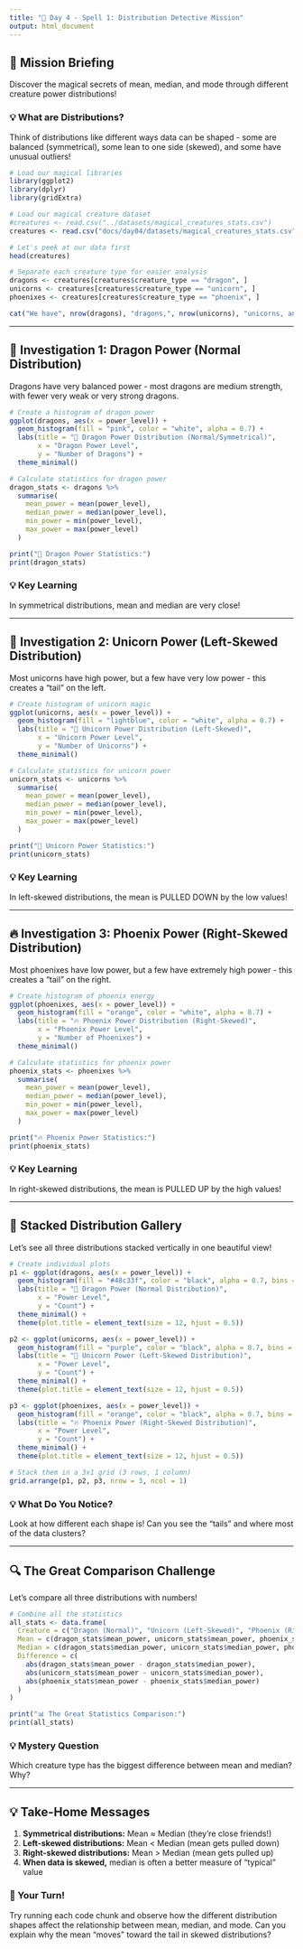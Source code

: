 ```yaml
---
title: "🔮 Day 4 - Spell 1: Distribution Detective Mission"
output: html_document
---
```


## 🎯 Mission Briefing
Discover the magical secrets of mean, median, and mode through different creature power distributions!

### 💡 What are Distributions?
Think of distributions like different ways data can be shaped - some are balanced (symmetrical), some lean to one side (skewed), and some have unusual outliers!

```r
# Load our magical libraries
library(ggplot2)
library(dplyr)
library(gridExtra)

# Load our magical creature dataset
#creatures <- read.csv("../datasets/magical_creatures_stats.csv")
creatures <- read.csv("docs/day04/datasets/magical_creatures_stats.csv")

# Let's peek at our data first
head(creatures)

# Separate each creature type for easier analysis
dragons <- creatures[creatures$creature_type == "dragon", ]
unicorns <- creatures[creatures$creature_type == "unicorn", ]
phoenixes <- creatures[creatures$creature_type == "phoenix", ]

cat("We have", nrow(dragons), "dragons,", nrow(unicorns), "unicorns, and", nrow(phoenixes), "phoenixes!")
```

---

## 🐉 Investigation 1: Dragon Power (Normal Distribution)

Dragons have very balanced power - most dragons are medium strength, with fewer very weak or very strong dragons.

```r
# Create a histogram of dragon power
ggplot(dragons, aes(x = power_level)) +
  geom_histogram(fill = "pink", color = "white", alpha = 0.7) +
  labs(title = "🐉 Dragon Power Distribution (Normal/Symmetrical)", 
       x = "Dragon Power Level", 
       y = "Number of Dragons") +
  theme_minimal()

# Calculate statistics for dragon power
dragon_stats <- dragons %>%
  summarise(
    mean_power = mean(power_level),
    median_power = median(power_level),
    min_power = min(power_level),
    max_power = max(power_level)
  )

print("🐉 Dragon Power Statistics:")
print(dragon_stats)
```

### 💡 Key Learning
In symmetrical distributions, mean and median are very close!

---

## 🦄 Investigation 2: Unicorn Power (Left-Skewed Distribution)

Most unicorns have high power, but a few have very low power - this creates a "tail" on the left.

```r
# Create histogram of unicorn magic
ggplot(unicorns, aes(x = power_level)) +
  geom_histogram(fill = "lightblue", color = "white", alpha = 0.7) +
  labs(title = "🦄 Unicorn Power Distribution (Left-Skewed)", 
       x = "Unicorn Power Level", 
       y = "Number of Unicorns") +
  theme_minimal()

# Calculate statistics for unicorn power
unicorn_stats <- unicorns %>%
  summarise(
    mean_power = mean(power_level),
    median_power = median(power_level),
    min_power = min(power_level),
    max_power = max(power_level)
  )

print("🦄 Unicorn Power Statistics:")
print(unicorn_stats)
```

### 💡 Key Learning
In left-skewed distributions, the mean is PULLED DOWN by the low values!

---

## 🔥 Investigation 3: Phoenix Power (Right-Skewed Distribution)

Most phoenixes have low power, but a few have extremely high power - this creates a "tail" on the right.

```r
# Create histogram of phoenix energy
ggplot(phoenixes, aes(x = power_level)) +
  geom_histogram(fill = "orange", color = "white", alpha = 0.7) +
  labs(title = "🔥 Phoenix Power Distribution (Right-Skewed)", 
       x = "Phoenix Power Level", 
       y = "Number of Phoenixes") +
  theme_minimal()

# Calculate statistics for phoenix power
phoenix_stats <- phoenixes %>%
  summarise(
    mean_power = mean(power_level),
    median_power = median(power_level),
    min_power = min(power_level),
    max_power = max(power_level)
  )

print("🔥 Phoenix Power Statistics:")
print(phoenix_stats)
```

### 💡 Key Learning
In right-skewed distributions, the mean is PULLED UP by the high values!

---

## 🎨 Stacked Distribution Gallery

Let's see all three distributions stacked vertically in one beautiful view!

```r
# Create individual plots
p1 <- ggplot(dragons, aes(x = power_level)) +
  geom_histogram(fill = "#48c33f", color = "black", alpha = 0.7, bins = 25) +
  labs(title = "🐉 Dragon Power (Normal Distribution)", 
       x = "Power Level", 
       y = "Count") +
  theme_minimal() +
  theme(plot.title = element_text(size = 12, hjust = 0.5))

p2 <- ggplot(unicorns, aes(x = power_level)) +
  geom_histogram(fill = "purple", color = "black", alpha = 0.7, bins = 25) +
  labs(title = "🦄 Unicorn Power (Left-Skewed Distribution)", 
       x = "Power Level", 
       y = "Count") +
  theme_minimal() +
  theme(plot.title = element_text(size = 12, hjust = 0.5))

p3 <- ggplot(phoenixes, aes(x = power_level)) +
  geom_histogram(fill = "orange", color = "black", alpha = 0.7, bins = 25) +
  labs(title = "🔥 Phoenix Power (Right-Skewed Distribution)", 
       x = "Power Level", 
       y = "Count") +
  theme_minimal() +
  theme(plot.title = element_text(size = 12, hjust = 0.5))

# Stack them in a 3x1 grid (3 rows, 1 column)
grid.arrange(p1, p2, p3, nrow = 3, ncol = 1)
```

### 💡 What Do You Notice?
Look at how different each shape is! Can you see the "tails" and where most of the data clusters?

---

## 🔍 The Great Comparison Challenge

Let's compare all three distributions with numbers!

```r
# Combine all the statistics
all_stats <- data.frame(
  Creature = c("Dragon (Normal)", "Unicorn (Left-Skewed)", "Phoenix (Right-Skewed)"),
  Mean = c(dragon_stats$mean_power, unicorn_stats$mean_power, phoenix_stats$mean_power),
  Median = c(dragon_stats$median_power, unicorn_stats$median_power, phoenix_stats$median_power),
  Difference = c(
    abs(dragon_stats$mean_power - dragon_stats$median_power),
    abs(unicorn_stats$mean_power - unicorn_stats$median_power),
    abs(phoenix_stats$mean_power - phoenix_stats$median_power)
  )
)

print("📊 The Great Statistics Comparison:")
print(all_stats)
```

### 💡 Mystery Question
Which creature type has the biggest difference between mean and median? Why?

---

## 💡 Take-Home Messages

1. **Symmetrical distributions:** Mean ≈ Median (they're close friends!)
2. **Left-skewed distributions:** Mean < Median (mean gets pulled down)
3. **Right-skewed distributions:** Mean > Median (mean gets pulled up)
4. **When data is skewed,** median is often a better measure of "typical" value

### 🎈 Your Turn!
Try running each code chunk and observe how the different distribution shapes affect the relationship between mean, median, and mode. Can you explain why the mean "moves" toward the tail in skewed distributions?